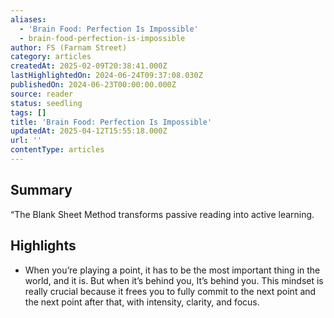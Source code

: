 ```yaml
---
aliases:
  - 'Brain Food: Perfection Is Impossible'
  - brain-food-perfection-is-impossible
author: FS (Farnam Street)
category: articles
createdAt: 2025-02-09T20:38:41.000Z
lastHighlightedOn: 2024-06-24T09:37:08.030Z
publishedOn: 2024-06-23T00:00:00.000Z
source: reader
status: seedling
tags: []
title: 'Brain Food: Perfection Is Impossible'
updatedAt: 2025-04-12T15:55:18.000Z
url: ''
contentType: articles
---
```

## Summary

“The Blank Sheet Method transforms passive reading into active learning.

## Highlights

- When you’re playing a point, it has to be the most important thing in the world, and it is. But when it’s behind you, It’s behind you. This mindset is really crucial because it frees you to fully commit to the next point and the next point after that, with intensity, clarity, and focus.
